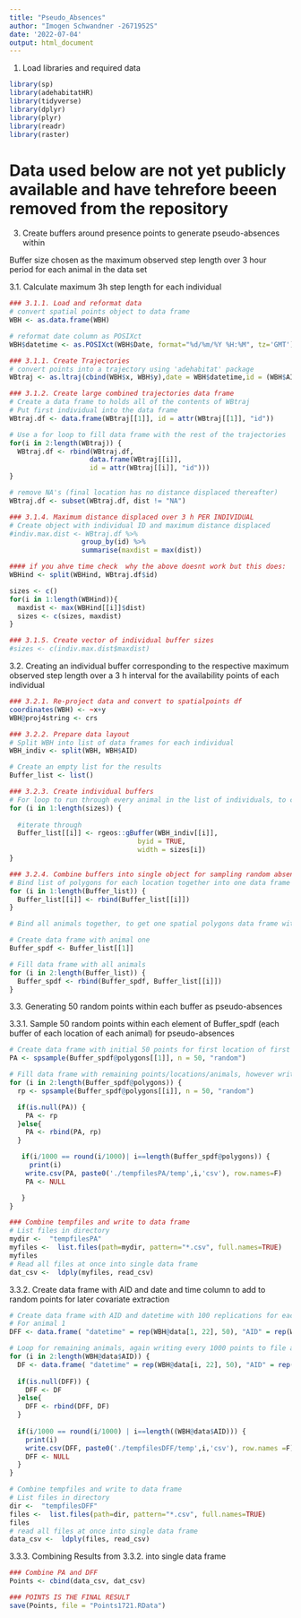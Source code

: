 ```yaml
---
title: "Pseudo_Absences"
author: "Imogen Schwandner -2671952S"
date: '2022-07-04'
output: html_document
---
```


1. Load libraries and required data

```r
library(sp)
library(adehabitatHR)
library(tidyverse)
library(dplyr)
library(plyr)
library(readr)
library(raster)
```

# Data used below are not yet publicly available and have tehrefore beeen removed from the repository

<!-- 2. Load wildebeest data -->

<!-- ```{r} -->
<!-- load("WB_and_Covariates_data.RData") -->

<!-- # remove covariates and other objects not needed here -->
<!-- rm(anthro, anthro1, D_river, D_roadT1, D_roadT5, D_wood, TWI, WB, WBS) -->
<!-- ``` -->

3. Create buffers around presence points to generate pseudo-absences within

Buffer size chosen as the maximum observed step length over 3 hour period for each animal in the data set

3.1. Calculate maximum 3h step length for each individual

```r
### 3.1.1. Load and reformat data
# convert spatial points object to data frame
WBH <- as.data.frame(WBH)

# reformat date column as POSIXct
WBH$datetime <- as.POSIXct(WBH$Date, format="%d/%m/%Y %H:%M", tz='GMT')

### 3.1.1. Create Trajectories
# convert points into a trajectory using 'adehabitat' package
WBtraj <- as.ltraj(cbind(WBH$x, WBH$y),date = WBH$datetime,id = (WBH$AID))

### 3.1.2. Create large combined trajectories data frame
# Create a data frame to holds all of the contents of WBtraj 
# Put first individual into the data frame
WBtraj.df <- data.frame(WBtraj[[1]], id = attr(WBtraj[[1]], "id"))

# Use a for loop to fill data frame with the rest of the trajectories
for(i in 2:length(WBtraj)) {
  WBtraj.df <- rbind(WBtraj.df, 
                    data.frame(WBtraj[[i]],
                    id = attr(WBtraj[[i]], "id")))
}

# remove NA's (final location has no distance displaced thereafter)
WBtraj.df <- subset(WBtraj.df, dist != "NA")

### 3.1.4. Maximum distance displaced over 3 h PER INDIVIDUAL
# Create object with individual ID and maximum distance displaced
#indiv.max.dist <- WBtraj.df %>% 
                  group_by(id) %>% 
                  summarise(maxdist = max(dist))

#### if you ahve time check  why the above doesnt work but this does: 
WBHind <- split(WBHind, WBtraj.df$id)

sizes <- c()
for(i in 1:length(WBHind)){
  maxdist <- max(WBHind[[i]]$dist)
  sizes <- c(sizes, maxdist)
} 

### 3.1.5. Create vector of individual buffer sizes
#sizes <- c(indiv.max.dist$maxdist)

```

3.2. Creating an individual buffer corresponding to the respective maximum observed step length over a 3 h interval for the availability points of each individual
```r
### 3.2.1. Re-project data and convert to spatialpoints df
coordinates(WBH) <- ~x+y
WBH@proj4string <- crs

### 3.2.2. Prepare data layout
# Split WBH into list of data frames for each individual
WBH_indiv <- split(WBH, WBH$AID)

# Create an empty list for the results
Buffer_list <- list()

### 3.2.3. Create individual buffers
# For loop to run through every animal in the list of individuals, to create a buffer with the extracted maximum observed step length corresponding to each individual
for (i in 1:length(sizes)) {
  
  #iterate through
  Buffer_list[[i]] <- rgeos::gBuffer(WBH_indiv[[i]], 
                                byid = TRUE, 
                                width = sizes[i])
}

### 3.2.4. Combine buffers into single object for sampling random absence points
# Bind list of polygons for each location together into one data frame per animal
for (i in 1:length(Buffer_list)) {
  Buffer_list[[i]] <- rbind(Buffer_list[[i]])
}

# Bind all animals together, to get one spatial polygons data frame with all buffers of all locations and all animals 

# Create data frame with animal one
Buffer_spdf <- Buffer_list[[1]]

# Fill data frame with all animals
for (i in 2:length(Buffer_list)) {
  Buffer_spdf <- rbind(Buffer_spdf, Buffer_list[[i]])
}
```

3.3. Generating 50 random points within each buffer as pseudo-absences

3.3.1. Sample 50 random points within each element of Buffer_spdf (each buffer of each location of each animal) for pseudo-absences
```r
# Create data frame with initial 50 points for first location of first animal
PA <- spsample(Buffer_spdf@polygons[[1]], n = 50, "random")

# Fill data frame with remaining points/locations/animals, however write these to file and clear the memory every 1000 points to improve run times
for (i in 2:length(Buffer_spdf@polygons)) {
  rp <- spsample(Buffer_spdf@polygons[[i]], n = 50, "random")

  if(is.null(PA)) {
    PA <- rp
  }else{
    PA <- rbind(PA, rp)
  }

   if(i/1000 == round(i/1000)| i==length(Buffer_spdf@polygons)) {
     print(i)
    write.csv(PA, paste0('./tempfilesPA/temp',i,'csv'), row.names=F)
    PA <- NULL

   }
}

### Combine tempfiles and write to data frame
# List files in directory
mydir <-  "tempfilesPA"
myfiles <-  list.files(path=mydir, pattern="*.csv", full.names=TRUE)
myfiles
# Read all files at once into single data frame
dat_csv <-  ldply(myfiles, read_csv)

```

3.3.2. Create data frame with AID and date and time column to add to random points for later covariate extraction

```r
# Create data frame with AID and datetime with 100 replications for each location, to then add coordinates of random points to for NDVI extraction
# For animal 1
DFF <- data.frame( "datetime" = rep(WBH@data[1, 22], 50), "AID" = rep(WBH@data[1, 1], 50))

# Loop for remaining animals, again writing every 1000 points to file and clearing memory to improve run times
for (i in 2:length(WBH@data$AID)) {
  DF <- data.frame( "datetime" = rep(WBH@data[i, 22], 50), "AID" = rep(WBH@data[i, 1], 50))
  
  if(is.null(DFF)) {
    DFF <- DF
  }else{
    DFF <- rbind(DFF, DF)
  }
  
  if(i/1000 == round(i/1000) | i==length((WBH@data$AID))) {
    print(i)
    write.csv(DFF, paste0('./tempfilesDFF/temp',i,'csv'), row.names =F)
    DFF <- NULL
  }
}

# Combine tempfiles and write to data frame
# List files in directory
dir <-  "tempfilesDFF"
files <-  list.files(path=dir, pattern="*.csv", full.names=TRUE)
files
# read all files at once into single data frame
data_csv <-  ldply(files, read_csv)

```

3.3.3. Combining Results from 3.3.2. into single data frame

```r
### Combine PA and DFF
Points <- cbind(data_csv, dat_csv)

### POINTS IS THE FINAL RESULT
save(Points, file = "Points1721.RData")
```

